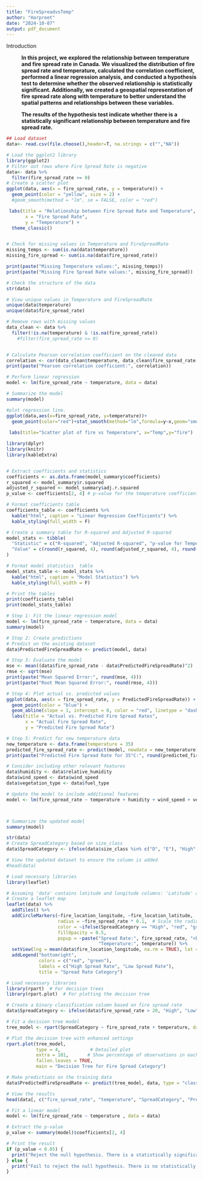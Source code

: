 ---
title: "FireSpreadvsTemp"
author: "Harpreet"
date: "2024-10-07"
output: pdf_document
---

Introduction

:   **In this project, we explored the relationship between temperature and fire spread rate in Canada. We visualized the distribution of fire spread rate and temperature, calculated the correlation coefficient, performed a linear regression analysis, and conducted a hypothesis test to determine whether the observed relationship is statistically significant. Additionally, we created a geospatial representation of fire spread rate along with temperature to better understand the spatial patterns and relationships between these variables.**

:   **The results of the hypothesis test indicate whether there is a statistically significant relationship between temperature and fire spread rate.**

```{r}
## Load dataset
data<- read.csv(file.choose(),header=T, na.strings = c("","NA"))
```

```{r}
# Load the ggplot2 library
library(ggplot2)
# Filter out rows where Fire Spread Rate is negative
data<- data %>%
  filter(fire_spread_rate >= 0)
# Create a scatter plot
ggplot(data, aes(x = fire_spread_rate, y = temperature)) + 
  geom_point(color = "yellow", size = 2) + 
  #geom_smooth(method = "lm", se = FALSE, color = "red")

 labs(title = "Relationship between Fire Spread Rate and Temperature", 
       x = "Fire Spread Rate", 
       y = "Temperature") + 
  theme_classic()

```

```         
```

```{r}
# Check for missing values in Temperature and FireSpreadRate
missing_temps <- sum(is.na(data$temperature))
missing_fire_spread <- sum(is.na(data$fire_spread_rate))

print(paste("Missing Temperature values:", missing_temps))
print(paste("Missing Fire Spread Rate values:", missing_fire_spread))


```

```{r}
# Check the structure of the data
str(data)

# View unique values in Temperature and FireSpreadRate
unique(data$temperature)
unique(data$fire_spread_rate)

```

```{r}
# Remove rows with missing values
data_clean <- data %>%
  filter(!is.na(temperature) & !is.na(fire_spread_rate))
    #filter(fire_spread_rate >= 0)


# Calculate Pearson correlation coefficient on the cleaned data
correlation <- cor(data_clean$temperature, data_clean$fire_spread_rate, use = "complete.obs")
print(paste("Pearson correlation coefficient:", correlation))
```

```{r}
# Perform linear regression
model <- lm(fire_spread_rate ~ temperature, data = data)

# Summarize the model
summary(model)

```

```{r}
#plot regression line.
ggplot(data,aes(x=fire_spread_rate, y=temperature))+
  geom_point(color="red")+stat_smooth(method="lm",formula=y~x,geom="smooth")+
  
 labs(title="Scatter plot of fire vs Temperature", x="Temp",y="fire") 
```

```{r}

library(dplyr)
library(knitr)
library(kableExtra)


# Extract coefficients and statistics
coefficients <- as.data.frame(model_summary$coefficients)
r_squared <- model_summary$r.squared
adjusted_r_squared <- model_summary$adj.r.squared
p_value <- coefficients[2, 4] # p-value for the temperature coefficient

# Format coefficients table
coefficients_table <- coefficients %>%
  kable("html", caption = "Linear Regression Coefficients") %>%
  kable_styling(full_width = F)

# Create a summary table for R-squared and Adjusted R-squared
model_stats <- tibble(
  "Statistic" = c("R-squared", "Adjusted R-squared", "p-value for Temperature"),
  "Value" = c(round(r_squared, 4), round(adjusted_r_squared, 4), round(p_value, 4))
)

# Format model statistics  table
model_stats_table <- model_stats %>%
  kable("html", caption = "Model Statistics") %>%
  kable_styling(full_width = F)

# Print the tables
print(coefficients_table)
print(model_stats_table)

```

```{r}
# Step 1: Fit the linear regression model
model <- lm(fire_spread_rate ~ temperature, data = data)
summary(model)

# Step 2: Create predictions
# Predict on the existing dataset
data$PredictedFireSpreadRate <- predict(model, data)

# Step 3: Evaluate the model
mse <- mean((data$fire_spread_rate - data$PredictedFireSpreadRate)^2)
rmse <- sqrt(mse)
print(paste("Mean Squared Error:", round(mse, 4)))
print(paste("Root Mean Squared Error:", round(rmse, 4)))

# Step 4: Plot actual vs. predicted values
ggplot(data, aes(x = fire_spread_rate, y = PredictedFireSpreadRate)) +
  geom_point(color = "blue") +
  geom_abline(slope = 1, intercept = 0, color = "red", linetype = "dashed") +
  labs(title = "Actual vs. Predicted Fire Spread Rates",
       x = "Actual Fire Spread Rate", 
       y = "Predicted Fire Spread Rate")

# Step 5: Predict for new temperature data
new_temperature <- data.frame(temperature = 35)
predicted_fire_spread_rate <- predict(model, newdata = new_temperature)
print(paste("Predicted Fire Spread Rate for 35°C:", round(predicted_fire_spread_rate, 2)))

```

```{r}
# Consider including other relevant features
data$humidity <- data$relative_humidity
data$wind_speed <- data$wind_speed
data$vegetation_type <- data$fuel_type

# Update the model to include additional features
model <- lm(fire_spread_rate ~ temperature + humidity + wind_speed + vegetation_type, data = data)



# Summarize the updated model
summary(model)

```

```{r}
str(data)
# Create SpreadCategory based on size_class
data$SpreadCategory <- ifelse(data$size_class %in% c("D", "E"), "High", "Low")

# View the updated dataset to ensure the column is added
#head(data)

```

```{r}
# Load necessary libraries
library(leaflet)

# Assuming 'data' contains latitude and longitude columns: 'Latitude' and 'Longitude'
# Create a leaflet map
leaflet(data) %>%
  addTiles() %>%
  addCircleMarkers(~fire_location_longitude, ~fire_location_latitude,
                   radius = ~fire_spread_rate * 0.1,  # Scale the radius by spread rate
                   color = ~ifelse(SpreadCategory == "High", "red", "green"),  # Color by category
                   fillOpacity = 0.5,
                   popup = ~paste("Spread Rate:", fire_spread_rate, "<br>",
                                  "Temperature:", temperature)) %>%
  setView(lng = mean(data$fire_location_longitude, na.rm = TRUE), lat = mean(data$fire_location_latitude, na.rm = TRUE), zoom = 6) %>%
  addLegend("bottomright", 
            colors = c("red", "green"), 
            labels = c("High Spread Rate", "Low Spread Rate"), 
            title = "Spread Rate Category")

```

```{r}
# Load necessary libraries
library(rpart)  # For decision trees
library(rpart.plot)  # For plotting the decision tree

# Create a binary classification column based on fire spread rate
data$SpreadCategory <- ifelse(data$fire_spread_rate > 20, "High", "Low")  # Adjust threshold as needed

# Fit a decision tree model
tree_model <- rpart(SpreadCategory ~ fire_spread_rate + temperature, data = data, method = "class")

# Plot the decision tree with enhanced settings
rpart.plot(tree_model, 
           type = 4,           # Detailed plot
           extra = 101,       # Show percentage of observations in each class
           fallen.leaves = TRUE, 
           main = "Decision Tree for Fire Spread Category")

# Make predictions on the training data
data$PredictedFireSpreadRate <- predict(tree_model, data, type = "class")

# View the results
head(data[, c("fire_spread_rate", "temperature", "SpreadCategory", "PredictedFireSpreadRate")])
```

```{r}
# Fit a linear model
model <- lm(fire_spread_rate ~ temperature , data = data)

# Extract the p-value
p_value <- summary(model)$coefficients[2, 4]

# Print the result
if (p_value < 0.05) {
  print("Reject the null hypothesis. There is a statistically significant relationship between temperature and fire spread rate.")
} else {
  print("Fail to reject the null hypothesis. There is no statistically significant relationship between temperature and fire spread rate.")
}
```
